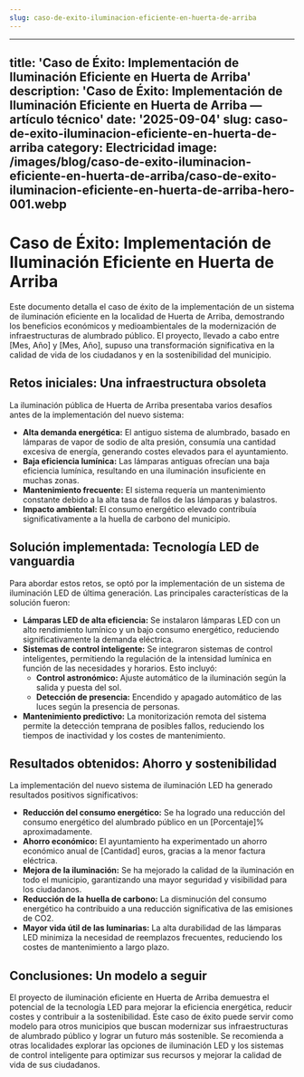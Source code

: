 ```yaml
---
slug: caso-de-exito-iluminacion-eficiente-en-huerta-de-arriba
---
```









---
title: 'Caso de Éxito: Implementación de Iluminación Eficiente en Huerta de Arriba'
description: 'Caso de Éxito: Implementación de Iluminación Eficiente en Huerta de
  Arriba — artículo técnico'
date: '2025-09-04'
slug: caso-de-exito-iluminacion-eficiente-en-huerta-de-arriba
category: Electricidad
image: /images/blog/caso-de-exito-iluminacion-eficiente-en-huerta-de-arriba/caso-de-exito-iluminacion-eficiente-en-huerta-de-arriba-hero-001.webp
---

# Caso de Éxito: Implementación de Iluminación Eficiente en Huerta de Arriba

Este documento detalla el caso de éxito de la implementación de un sistema de iluminación eficiente en la localidad de Huerta de Arriba, demostrando los beneficios económicos y medioambientales de la modernización de infraestructuras de alumbrado público.  El proyecto, llevado a cabo entre [Mes, Año] y [Mes, Año], supuso una transformación significativa en la calidad de vida de los ciudadanos y en la sostenibilidad del municipio.


## Retos iniciales: Una infraestructura obsoleta

La iluminación pública de Huerta de Arriba presentaba varios desafíos antes de la implementación del nuevo sistema:

* **Alta demanda energética:** El antiguo sistema de alumbrado, basado en lámparas de vapor de sodio de alta presión, consumía una cantidad excesiva de energía, generando costes elevados para el ayuntamiento.
* **Baja eficiencia lumínica:** Las lámparas antiguas ofrecían una baja eficiencia lumínica, resultando en una iluminación insuficiente en muchas zonas.
* **Mantenimiento frecuente:** El sistema requería un mantenimiento constante debido a la alta tasa de fallos de las lámparas y balastros.
* **Impacto ambiental:** El consumo energético elevado contribuía significativamente a la huella de carbono del municipio.


## Solución implementada: Tecnología LED de vanguardia

Para abordar estos retos, se optó por la implementación de un sistema de iluminación LED de última generación.  Las principales características de la solución fueron:

* **Lámparas LED de alta eficiencia:** Se instalaron lámparas LED con un alto rendimiento lumínico y un bajo consumo energético, reduciendo significativamente la demanda eléctrica.
* **Sistemas de control inteligente:** Se integraron sistemas de control inteligentes, permitiendo la regulación de la intensidad lumínica en función de las necesidades y horarios.  Esto incluyó:
    * **Control astronómico:** Ajuste automático de la iluminación según la salida y puesta del sol.
    * **Detección de presencia:** Encendido y apagado automático de las luces según la presencia de personas.
* **Mantenimiento predictivo:** La monitorización remota del sistema permite la detección temprana de posibles fallos, reduciendo los tiempos de inactividad y los costes de mantenimiento.


## Resultados obtenidos: Ahorro y sostenibilidad

La implementación del nuevo sistema de iluminación LED ha generado resultados positivos significativos:

* **Reducción del consumo energético:** Se ha logrado una reducción del consumo energético del alumbrado público en un [Porcentaje]% aproximadamente.
* **Ahorro económico:** El ayuntamiento ha experimentado un ahorro económico anual de [Cantidad] euros, gracias a la menor factura eléctrica.
* **Mejora de la iluminación:**  Se ha mejorado la calidad de la iluminación en todo el municipio, garantizando una mayor seguridad y visibilidad para los ciudadanos.
* **Reducción de la huella de carbono:** La disminución del consumo energético ha contribuido a una reducción significativa de las emisiones de CO2.
* **Mayor vida útil de las luminarias:** La alta durabilidad de las lámparas LED minimiza la necesidad de reemplazos frecuentes, reduciendo los costes de mantenimiento a largo plazo.


## Conclusiones: Un modelo a seguir

El proyecto de iluminación eficiente en Huerta de Arriba demuestra el potencial de la tecnología LED para mejorar la eficiencia energética, reducir costes y contribuir a la sostenibilidad.  Este caso de éxito puede servir como modelo para otros municipios que buscan modernizar sus infraestructuras de alumbrado público y lograr un futuro más sostenible.  Se recomienda a otras localidades explorar las opciones de iluminación LED y los sistemas de control inteligente para optimizar sus recursos y mejorar la calidad de vida de sus ciudadanos.
